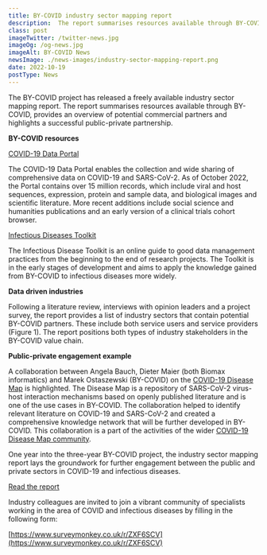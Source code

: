 ```yaml
---
title: BY-COVID industry sector mapping report
description:  The report summarises resources available through BY-COVID, provides an overview of potential commercial partners and highlights a successful public-private partnership.
class: post
imageTwitter: /twitter-news.jpg
imageOg: /og-news.jpg
imageAlt: BY-COVID News
newsImage: ./news-images/industry-sector-mapping-report.png
date: 2022-10-19
postType: News
---
```



The BY-COVID project has released a freely available industry sector mapping report. The report summarises resources available through BY-COVID, provides an overview of potential commercial partners and highlights a successful public-private partnership.

**BY-COVID resources**

[COVID-19 Data Portal](https://www.covid19dataportal.org/)

The COVID-19 Data Portal enables the collection and wide sharing of comprehensive data on COVID-19 and SARS-CoV-2. As of October 2022, the Portal contains over 15 million records, which include viral and host sequences, expression, protein and sample data, and biological images and scientific literature. More recent additions include social science and humanities publications and an early version of a clinical trials cohort browser.

[Infectious Diseases Toolkit](https://www.infectious-diseases-toolkit.org/)

The Infectious Disease Toolkit is an online guide to good data management practices from the beginning to the end of research projects. The Toolkit is in the early stages of development and aims to apply the knowledge gained from BY-COVID to infectious diseases more widely.

**Data driven industries**

Following a literature review, interviews with opinion leaders and a project survey, the report provides a list of industry sectors that contain potential BY-COVID partners. These include both service users and service providers (Figure 1). The report positions both types of industry stakeholders in the BY-COVID value chain.

**Public-private engagement example**

A collaboration between Angela Bauch, Dieter Maier (both Biomax informatics) and Marek Ostaszewski (BY-COVID) on the [COVID-19 Disease Map](https://covid.pages.uni.lu/) is highlighted. The Disease Map is a repository of SARS-CoV-2 virus-host interaction mechanisms based on openly published literature and is one of the use cases in BY-COVID. The collaboration helped to identify relevant literature on COVID-19 and SARS-CoV-2 and created a comprehensive knowledge network that will be further developed in BY-COVID. This collaboration is a part of the activities of the wider [COVID-19 Disease Map community](https://fairdomhub.org/projects/190#people).

One year into the three-year BY-COVID project, the industry sector mapping report lays the groundwork for further engagement between the public and private sectors in COVID-19 and infectious diseases.

[Read the report](https://zenodo.org/record/7186153#.Y0gaJnbMIuW)

Industry colleagues are invited to join a vibrant community of specialists working in the area of COVID and infectious diseases by filling in the following form:

[https://www.surveymonkey.co.uk/r/ZXF6SCV](https://www.surveymonkey.co.uk/r/ZXF6SCV)




